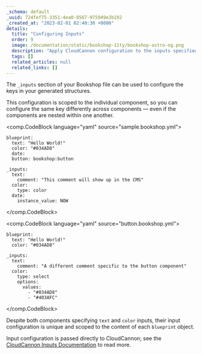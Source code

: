 ```yaml
---
_schema: default
_uuid: 724fef75-3351-4ea0-8567-975949e3b192
_created_at: "2023-02-01 02:40:30 +0000"
details:
  title: "Configuring Inputs"
  order: 9
  image: /documentation/static/bookshop-11ty/bookshop-astro-og.png
  description: "Apply CloudCannon configuration to the inputs specified in your component configuration"
  tags: []
  related_articles: null
  related_links: []
---
```


The `_inputs` section of your Bookshop file can be used to configure the keys in your generated structures.

This configuration is scoped to the individual component, 
so you can configure the same key differently across components — even 
if the components are nested within one another.

<comp.CodeBlock language="yaml" source="sample.bookshop.yml">
```
blueprint:
  text: "Hello World!"
  color: "#034AD8"
  date:
  button: bookshop:button

_inputs:
  text:
    comment: "This comment will show up in the CMS"
  color:
    type: color
  date:
    instance_value: NOW
```
</comp.CodeBlock>

<comp.CodeBlock language="yaml" source="button.bookshop.yml">
```
blueprint:
  text: "Hello World!"
  color: "#034AD8"

_inputs:
  text:
    comment: "A different comment specific to the button component"
  color:
    type: select
    options:
      values:
        - "#034AD8"
        - "#403AFC"
```
</comp.CodeBlock>

Despite both components specifying `text` and `color` inputs, their input configuration is unique
and scoped to the content of each `blueprint` object.

Input configuration is passed directly to CloudCannon; see the [CloudCannon Inputs Documentation](https://cloudcannon.com/documentation/articles/configure-your-inputs/) to read more.
